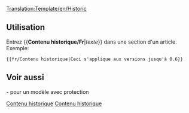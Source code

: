 [[Translation:Template/en/Historic]]
<noinclude></noinclude><includeonly>{{fr/Fenêtre de message| type  = contenu
| texte = <strong>Contenu historique</strong><br/>Cette page ou section a un contenu qui n'est plus pertinente à la version actuelle de OpenTTD. S'il vous plaît garder intact, car il montre documentation historique.<br/>
{{{1|}}}
}}</includeonly><noinclude>

==Utilisation==
Entrez <nowiki>{{</nowiki>'''Contenu historique/Fr'''|''texte''<nowiki>}}</nowiki> dans une section d'un article. Exemple:
<pre>{{fr/Contenu historique|Ceci s'applique aux versions jusqu'à 0.6}}</pre>
{{fr/Contenu historique|Ceci s'applique aux versions jusqu'à 0.6}}
==Voir aussi==
{{en/s|Historique/Fr}}- pour un modèle avec protection

[[Category:fr/Modèles|Contenu historique]][[Category:fr/Infobox|Contenu historique]]</noinclude>